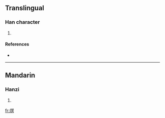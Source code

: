==Translingual==

===Han character===
{{Han char|rn=86|rad=火|as=10|sn=14|four=9788<sub>0</sub>|canj=火月日金 (FBAC)}}

# {{defn|Han|sort=火10}}

====References====
* {{Han ref|kx=0679.190|dkj=19302|dj=1091.050|hdz=32225.070|uh=7190|ud=29072|bh=E2BB|bd=58043}}

----

==Mandarin==

===Hanzi===
{{cmn-hanzi|pin=[[jiǒng]] ([[jiong3]]), [[mì]] ([[mi4]]), [[xíng]] ([[xing2]])|wg=chiung<sup>3</sup>, mi<sup>4</sup>, hsing<sup>2</sup>}}

# {{defn|Mandarin}}

[[fr:熐]]